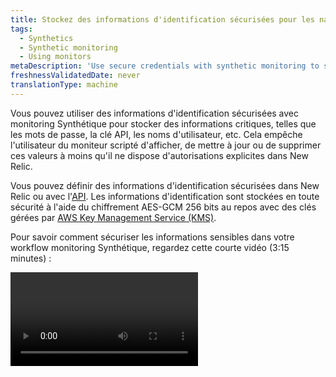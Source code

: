 ```yaml
---
title: Stockez des informations d'identification sécurisées pour les navigateurs scriptés et les tests d'API
tags:
  - Synthetics
  - Synthetic monitoring
  - Using monitors
metaDescription: 'Use secure credentials with synthetic monitoring to store critical information, such as passwords, API keys, usernames, etc.'
freshnessValidatedDate: never
translationType: machine
---
```


Vous pouvez utiliser des informations d&apos;identification sécurisées avec monitoring Synthétique pour stocker des informations critiques, telles que les mots de passe, la clé API, les noms d&apos;utilisateur, etc. Cela empêche l&apos;utilisateur du moniteur scripté d&apos;afficher, de mettre à jour ou de supprimer ces valeurs à moins qu&apos;il ne dispose d&apos;autorisations explicites dans New Relic.

Vous pouvez définir des informations d&apos;identification sécurisées dans New Relic ou avec l&apos;[API](/docs/apis/synthetics-rest-api/secure-credentials-examples/use-synthetics-secure-credentials-apis). Les informations d&apos;identification sont stockées en toute sécurité à l&apos;aide du chiffrement AES-GCM 256 bits au repos avec des clés gérées par [AWS Key Management Service (KMS)](https://aws.amazon.com/kms/).

Pour savoir comment sécuriser les informations sensibles dans votre workflow monitoring Synthétique, regardez cette courte vidéo (3:15 minutes) :

<Video id="BLrTnqIHRrU" type="youtube" />

## Exigences et limites [#requirements]

Avant [d’utiliser des informations d’identification sécurisées](#ui-procedures), consultez ces exigences et directives :

<table>
  <thead>
    <tr>
      <th style={{ width: "200px" }}>
        Identifiants sécurisés
      </th>

      <th>
        Commentaires
      </th>
    </tr>
  </thead>

  <tbody>
    <tr>
      <td>
        Moniteur applicable
      </td>

      <td>
        La fonctionnalité d&apos;informations d&apos;identification sécurisées est disponible pour les navigateurs scriptés Synthétique et pour le moniteur de test API et le moniteur d&apos;étapes. Voir [Types de moniteurs synthétiques](/docs/synthetics/synthetic-monitoring/using-monitors/intro-synthetic-monitoring/#types-of-synthetic-monitors) pour plus d&apos;informations.
      </td>
    </tr>

    <tr>
      <td>
        Autorisations
      </td>

      <td>
        L&apos;administrateur du compte peut contrôler quel utilisateur peut `create`, `view` ou `delete` sécuriser les informations d&apos;identification en [gérant les autorisations du utilisateur](/docs/accounts/accounts-billing/general-account-settings/factors-affecting-access-features-data).
      </td>
    </tr>

    <tr>
      <td>
        Limite
      </td>

      <td>
        Vous pouvez avoir un maximum de 1 000 identifiants sécurisés.
      </td>
    </tr>
  </tbody>
</table>

## Ajouter ou mettre à jour des informations d&apos;identification sécurisées [#ui-procedures]

Vous pouvez ajouter ou mettre à jour des informations d&apos;identification sécurisées à l&apos;aide de l&apos;interface utilisateur ou de l&apos;[API REST de monitoring Synthétique](/docs/apis/synthetics-rest-api/secure-credentials-examples/use-synthetics-secure-credentials-apis#add-secure-credential). Attention, les valeurs ne peuvent pas être affichées, uniquement les clés.

<Callout variant="caution">
  New Relic recommande de ne pas stocker d&apos;informations d&apos;identification/clés sécurisées dans le champ `Description`, car cela peut entraîner des problèmes de sécurité potentiels.
</Callout>

Pour ajouter, afficher, modifier ou supprimer une clé d&apos;identification sécurisée pour un navigateur scripté ou un moniteur de test d&apos;API à partir de l&apos;interface utilisateur :

1. Allez à <DNT>**[one.newrelic.com &gt; Synthetic monitoring &gt; Secure credentials](https://one.newrelic.com/synthetics-nerdlets/secure-credential-list)**</DNT>.

2. Pour ajouter un nouvel identifiant sécurisé, recherchez le bouton <DNT>**Create secure credential +**</DNT> . Si vous avez déjà ajouté des informations d&apos;identification, ce bouton se trouve en haut à droite.

   * Conseils pour créer le <DNT>**Key**</DNT>: choisissez un nom d&apos;utilisateur ou un autre nom de clé significatif pour identifier les informations d&apos;identification sécurisées. Utilisez des caractères alphanumériques ou des traits de soulignement `_` . Les noms de clés doivent être en MAJUSCULES.
   * Conseils pour créer le <DNT>**Value**</DNT>: utilisez n’importe quelle combinaison de caractères alphanumériques ou spéciaux. 10000 caractères maximum. Ce champ n&apos;est pas accessible via [l&apos;API](/docs/apis/synthetics-rest-api/secure-credentials-examples/use-synthetics-secure-credentials-apis).

3. Pour modifier un justificatif d&apos;identité existant, cliquez sur les points de suspension <Icon name="fe-more-horizontal" /> icône pour les options.

4. Associez les informations d&apos;identification sécurisées à un navigateur scripté ou à un test API en [modifiant le script](#script-procedures).

Une fois que vous avez ajouté les informations d&apos;identification sécurisées au script, l&apos;interface utilisateur <DNT>**[Secure credentials](https://one.newrelic.com/synthetics-nerdlets/secure-credential-list)**</DNT> indique combien de moniteurs scriptés utilisent ces informations d&apos;identification. Ce nombre est approximatif et n&apos;est mis à jour qu&apos;après l&apos;exécution d&apos;un outil de monitoring doté d&apos;informations d&apos;identification sécurisées.

<Callout variant="tip">
  Vous devez créer des informations d’identification sécurisées avant de pouvoir créer un moniteur en les utilisant. Cette astuce peut s’avérer utile lorsque vous utilisez un outil d’infrastructure en tant que code comme Terraform.
</Callout>

## Mettre à jour le script [#script-procedures]

Lorsque vous utilisez l&apos;[éditeur d&apos;interface utilisateur Synthetics ](/docs/synthetics/new-relic-synthetics/scripting-monitors/write-scripted-browsers)pour créer des navigateurs scriptés ou un moniteur de test d&apos;API, suivez ces instructions :

<table>
  <thead>
    <tr>
      <th style={{ width: "200px" }}>
        <DNT>
          **Script**
        </DNT>
      </th>

      <th>
        <DNT>
          **Guidelines**
        </DNT>
      </th>
    </tr>
  </thead>

  <tbody>
    <tr>
      <td>
        Format
      </td>

      <td>
        Partout dans le script où vous référencez les informations d&apos;identification sécurisées, celles-ci sont accessibles via l&apos;objet JavaScript New Relic `$secure` réservé avec notation par points. Par exemple, `$secure.MY_SECURE_CREDENTIAL`. Les propriétés sur `$secure` ne sont pas accessibles via la notation entre crochets.
      </td>
    </tr>

    <tr>
      <td>
        Informations d&apos;identification existantes
      </td>

      <td>
        Pour afficher ou sélectionner dans une liste d’informations d’identification sécurisées disponibles :

        * Type `$secure.`

          OU

        * Sélectionnez dans la liste déroulante de l’interface utilisateur de l’éditeur.
      </td>
    </tr>

    <tr>
      <td>
        Validation
      </td>

      <td>
        Pour valider les informations d&apos;identification sécurisées, suivez les procédures standard pour [tester le script](/docs/synthetics/new-relic-synthetics/using-monitors/view-monitor-results) ou [écrivez un test API](/docs/synthetics/new-relic-synthetics/scripting-monitors/write-api-tests).
      </td>
    </tr>
  </tbody>
</table>

Toute modification apportée à la valeur des informations d&apos;identification sécurisées prendra automatiquement effet sur tous les moniteurs qui les utilisent. Vous n&apos;avez pas besoin de mettre à jour également le script.

<DNT>**Exception:**</DNT> Si vous mettez à jour le script et que les tâches sont déjà en cours de traitement, la modification des informations d&apos;identification sécurisées ne prendra effet qu&apos;au prochain démarrage de la tâche.

## Sécurité pour des informations d&apos;identification sécurisées [#security]

Pour garantir la sécurité de vos informations d&apos;identification sécurisées, New Relic supprime la valeur sécurisée de toutes les données qui aboutissent aux données monitoring et aux alertes Synthétique. <DNT>**New Relic employees cannot access secure credential values and must be added to the account to be able to view secure credentials**</DNT>.

### Exemple

Un identifiant sécurisé est nommé `PASSWORD` et la valeur est `Pass123!`. New Relic remplace `Pass123!` par `_SECURECREDENTIAL_`

Par exemple, un script comprend :

```
$browser.get("https://example.com/" + $secure.PASSWORD)
```

Les résultats script montreront que votre moniteur Synthétique est allé à `https://example.com/_SECURECREDENTIAL_`, même s&apos;il est en réalité allé à `https://example.com/Pass123!`. Cela garantit que la valeur des informations d’identification sécurisées n’apparaîtra pas dans les résultats.

### Informations expurgées [#redacted]

Nous rédigeons actuellement les éléments suivants à partir des résultats de votre moniteur :

* Les valeurs exactes de vos identifiants sécurisés
* Toutes les valeurs codées en pourcentage de vos informations d&apos;identification sécurisées

### Protéger vos informations d&apos;identification lors de leur utilisation [#protecting]

Lors de la création d&apos;un script, assurez-vous que les informations d&apos;identification sécurisées ne sont pas transmises à un site externe ou saisies sur un site Web d&apos;une manière qui entraînerait leur affichage ou leur divulgation.

Les mécanismes de protection détaillés ci-dessus sont conçus pour empêcher la divulgation des informations d&apos;identification lorsqu&apos;elles sont stockées par New Relic et les réponses textuelles du site Web monitoré. Cependant, la capacité de script permet à l&apos;utilisateur d&apos;implémenter des fonctionnalités qui pourraient entraîner la divulgation des informations d&apos;identification en cas d&apos;utilisation abusive par l&apos;utilisateur. New Relic ne contrôle pas le site monitoré ni les actions des utilisateurs individuels de votre organisation. Pour cette raison, vous ne devez accorder l&apos;autorisation « Utiliser les informations d&apos;identification » qu&apos;aux utilisateurs qui sont entièrement approuvés et autorisés à le faire par votre organisation. Pour mettre à jour les autorisations pour les informations d&apos;identification sécurisées dans Synthetics monitoring, veuillez suivre les [concepts de gestion des utilisateurs](/docs/accounts/accounts-billing/new-relic-one-user-management/user-management-concepts) pour contrôler [les capacités des informations d&apos;identification sécurisées](/docs/accounts/accounts-billing/new-relic-one-user-management/user-permissions/#synthetics).

New Relic Logs instance de sauvegarde ou de validation du moniteur qui inclut des informations d&apos;identification sécurisées ; les logs sont interrogeables via [NrAuditEvents](/docs/accounts/accounts/account-maintenance/query-account-audit-logs-nrauditevent).

### Faire tourner les identifiants sécurisés [#rotate-secure-credentials]

<CollapserGroup>
  <Collapser id="rotate-specific-credential" title="Faire pivoter un identifiant sécurisé spécifique">
    Si les informations d&apos;identification utilisées dans votre script ont été compromises, vous pouvez modifier la valeur dans l&apos;interface utilisateur pour mettre à jour automatiquement toutes les tâches du moniteur :

    1. Allez à <DNT>**[one.newrelic.com &gt; Synthetic monitoring &gt; Secure credentials](https://one.newrelic.com/synthetics/secure-credential-list)**</DNT>. Cliquez sur les points de suspension <DNT>**...**</DNT> correspondant aux informations d’identification que vous souhaitez modifier et cliquez sur <DNT>**Edit**</DNT>.

       <img title="Screenshot of how to edit a secure credential" alt="Screenshot of how to edit a secure credential" src="/images/synthetic_screenshot-crop_edit-secure-credential-key.webp" />

    2. Saisissez la nouvelle valeur et cliquez sur <DNT>**Save**</DNT>.

       <img title="Screenshot of secure credential editing/config screen" alt="Screenshot of secure credential editing/config screen" src="/images/synthetic_screenshot-crop_secure-credential-edit.webp" />

       La nouvelle valeur sera utilisée dans tous les travaux de monitoring qui font référence à ces informations d&apos;identification sécurisées.
  </Collapser>

  <Collapser id="rotate-credential-in-monitor" title="Faire pivoter les informations d'identification sécurisées utilisées dans un moniteur spécifique">
    Si vous suspectez qu&apos;un moniteur a été compromis, vous devez faire pivoter toutes les informations d&apos;identification utilisées dans ce moniteur. (Si ce moniteur fonctionne sur un site privé, vous devez également [faire pivoter la clé privée du site](/docs/synthetics/synthetic-monitoring/private-locations/private-locations-overview-monitor-internal-sites-add-new-locations/#rotate-private-location-keys).)

    Pour localiser les informations d’identification sécurisées utilisées dans un moniteur spécifique :

    1. Allez à <DNT>**[one.newrelic.com &gt; Synthetic monitoring](https://one.newrelic.com/synthetics)**</DNT>.

    2. Trouvez le moniteur dans la liste. Vous pouvez effectuer une recherche par nom ou saisir l&apos;ID du moniteur dans le champ de texte du filtre :

       <img title="Screenshot of locating a specific monitor by ID" alt="Screenshot of locating a specific monitor by ID" src="/images/synthetic_screenshot-crop_locate-monitor-by-id.webp" />

    3. Sélectionnez l&apos;onglet <DNT>**Write script**</DNT> pour afficher le script :

       <img title="Screenshot showing where to find script contents in synthetic" alt="Screenshot showing where to find script contents in synthetic" src="/images/synthetic_screenshot-crop_script-edit-location.webp" />

    4. Recherchez le terme `$secure.` pour mettre en évidence toutes les références aux informations d’identification sécurisées et notez celles que vous trouvez.

       <img title="Screenshot showing secure credentials in use inside a script" alt="Screenshot showing secure credentials in use inside a script" src="/images/synthetic_screenshot-crop_secure-credentials-in-script-example.webp" />

    Ensuite, faites pivoter toutes les informations d’identification que vous avez trouvées dans le script. Répétez ces étapes pour chaque identifiant :

    1. Allez à <DNT>**[one.newrelic.com &gt; Synthetic monitoring &gt; Secure credentials](https://one.newrelic.com/synthetics/secure-credential-list)**</DNT>.

    2. Copiez le nom du secret dans le champ de texte du filtre.

       <img title="Screenshot showing how to use the filter bar to locate a specific secure credential" alt="Screenshot showing how to use the filter bar to locate a specific secure credential" src="/images/synthetic_screenshot-crop_edit-secure-credential-by-name.webp" />

    3. Cliquez sur l’icône représentant des points de suspension <DNT>**...**</DNT> correspondant aux informations d’identification que vous souhaitez modifier et cliquez sur <DNT>**Edit**</DNT>.

       <img title="Screenshot of how to edit a secure credential" alt="Screenshot of how to edit a secure credential" src="/images/synthetic_screenshot-crop_edit-secure-credential-key.webp" />
  </Collapser>
</CollapserGroup>
